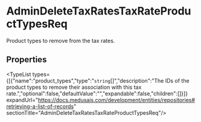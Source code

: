 
# AdminDeleteTaxRatesTaxRateProductTypesReq

Product types to remove from the tax rates.

## Properties

<TypeList types={[{"name":"product_types","type":"`string`[]","description":"The IDs of the product types to remove their association with this tax rate.","optional":false,"defaultValue":"","expandable":false,"children":[]}]} expandUrl="https://docs.medusajs.com/development/entities/repositories#retrieving-a-list-of-records" sectionTitle="AdminDeleteTaxRatesTaxRateProductTypesReq"/>
